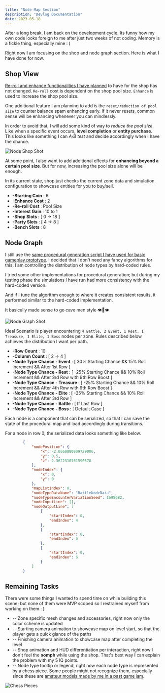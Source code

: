 ```yaml
---
title: "Node Map Section"
description: "Devlog Documentation"
date: 2023-05-18
---
```



<PageDateBar dateTitle="Log Date" dateString={frontmatter.date} />

After a long break, I am back on the development cycle. Its funny how my own code looks foreign to me after just two weeks of not coding. Memory is a fickle thing, especially mine : ) 
 
Right now I am focusing on the shop and node graph section. Here is what I have done for now.

## Shop View

[Re-roll and enhance functionalities I have planned](https://ahmetahaydemir.dev/wild-chess-simulator/devlog/gameplay-loop#node-map) to have for the shop has not changed. `Re-roll` cost is dependent on the shop pool size. `Enhance` is used to increase the shop pool size.

One additional feature I am planning to add is the `reset/reduction of pool size` to counter balance spam enhancing early. If it never resets, common sense will be enhancing whenever you can mindlessly. 

In order to avoid that, I will add some kind of way to *reduce the pool size*. Like when a specific event occurs, **level completion** or **entity purchase**. This looks like something I can *A/B test* and decide accordingly when I have the chance.

![Node Shop Shot](/image/NodeShopShot.jpg "Node Shop Shot")

At some point, I also want to add additional effects for **enhancing beyond a certain pool size**. But for now, increasing the pool size alone will be enough.

In its current state, shop just checks the current zone data and simulation configuration to showcase entities for you to buy/sell.

-   **-Starting Coin** : 6
-   **-Enhance Cost** : 2
-   **-Re-roll Cost** : Pool Size
-   **-Interest Gain** : 10 to 1
-   **-Shop Slots** : [ 0 -> 18 ]
-   **-Party Slots** : [ 4 -> 8 ]
-   **-Bench Slots** : 8

## Node Graph

I still use the [same procedural generation script I have used for basic gameplay prototype](https://ahmetahaydemir.dev/wild-chess-simulator/devlog/gameplay-loop#node-map). I decided that I don't need any fancy algorithms for this. I am controlling the distribution of node types by hard-coded rules.

I tried some other implementations for procedural generation; but during my testing phase the simulations I have run had more consistency with the hard-coded version. 

And if I tune the algorithm enough to where it creates consistent results, it performed similar to the hard-coded implementation. 

It basically made sense to go cave men style 👁️👄👁️

![Node Graph Shot](/image/NodeGraphShot.jpg "Node Graph Shot")

Ideal Scenario is player encountering `4 Battle, 2 Event, 1 Rest, 1 Treasure, 1 Elite, 1 Boss` nodes per zone. Rules described below achieves the distribution I want per path.

-   **-Row Count** : 10
-   **-Column Count** : [ 2 -> 4 ]
-   **-Node Type Chance - Event** : [ 30% Starting Chance && 15% Roll Increment && After 1st Row ]
-   **-Node Type Chance - Rest** : [ -25% Starting Chance && 10% Roll Increment && After 3rd Row with 9th Row Boost ]
-   **-Node Type Chance - Treasure** : [ -25% Starting Chance && 10% Roll Increment && After 4th Row with 9th Row Boost ]
-   **-Node Type Chance - Elite** : [ -25% Starting Chance && 10% Roll Increment && After 3rd Row ]
-   **-Node Type Chance - Battle** : [ If Last Row ]
-   **-Node Type Chance - Boss** : [ Default Case ]

Each node is a component that can be serialized, so that I can save the state of the procedural map and load accordingly during transitions.

For a node in row 0, the serialized data looks something like below.

```json
        {
            "nodePosition": {
                "x": -2.0660080909729006,
                "y": 0.5,
                "z": 2.3622310161590578
            },
            "nodeIndex": {
                "x": 0,
                "y": 0
            },
            "mapListIndex": 0,
            "nodeTypeDataName": "BattleNodeData",
            "nodeTypeEncounterVariationSeed": 1698682,
            "nodeInputLine": [],
            "nodeOutputLine": [
                {
                    "startIndex": 0,
                    "endIndex": 4
                },
                {
                    "startIndex": 0,
                    "endIndex": 5
                },
                {
                    "startIndex": 0,
                    "endIndex": 6
                }
            ]
        }
```

## Remaining Tasks

There were some things I wanted to spend time on while building this scene; but none of them were MVP scoped so I restrained myself from working on them : )

-   -- Zone specific mesh changes and accessories, right now only the color scheme is updated
-   -- Starting camera animation to showcase map on level start, so that the player gets a quick glance of the paths
-   -- Finishing camera animation to showcase map after completing the level
-   -- Shop animation and HUD differentiation per interaction, right now I don't feel the **oomph** while using the shop. That's best way I can explain the problem with my 5 IQ points.
-   -- Node type tooltip or legend, right now each node type is represented by a chess piece. Some people might not recognize them, especially since these are [amateur models made by me in a past game jam](https://ahmetahaydemir.itch.io/very-interesting-chess).

![Chess Pieces](/image/ChessPieces.jpg "Chess Pieces")

